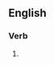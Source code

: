 ==English==

===Verb===
{{head|en|present participle}}

# {{present participle of|unstring|lang=en|nocat=1}}